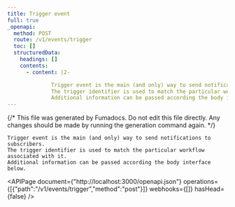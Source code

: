```yaml
---
title: Trigger event
full: true
_openapi:
  method: POST
  route: /v1/events/trigger
  toc: []
  structuredData:
    headings: []
    contents:
      - content: |2-

              Trigger event is the main (and only) way to send notifications to subscribers. 
              The trigger identifier is used to match the particular workflow associated with it. 
              Additional information can be passed according the body interface below.
---
```


{/* This file was generated by Fumadocs. Do not edit this file directly. Any changes should be made by running the generation command again. */}


    Trigger event is the main (and only) way to send notifications to subscribers. 
    The trigger identifier is used to match the particular workflow associated with it. 
    Additional information can be passed according the body interface below.
    

<APIPage document={"http://localhost:3000/openapi.json"} operations={[{"path":"/v1/events/trigger","method":"post"}]} webhooks={[]} hasHead={false} />